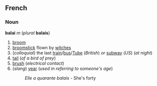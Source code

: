 ==French==
===Noun===
'''balai''' ''m'' (''plural'' '''balais''')

#[[broom]]
#[[broomstick]] flown by [[witch]]es
#(''colloquial'') the last [[train]]/[[bus]]/[[Tube]] (''British'') ''or'' [[subway]] (''US'') (''at night'')
#[[tail]] (''of a bird of prey'')
#[[brush]] (''electrical contact'')
#(''slang'') [[year]] (''used in referring to someone's age'')
#:''Elle a quarante balais'' - She's forty
